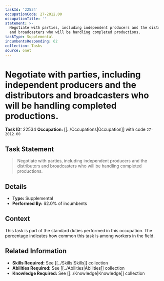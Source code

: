 ```yaml
---
taskId: '22534'
occupationCode: 27-2012.00
occupationTitle: ''
statement: >-
  Negotiate with parties, including independent producers and the distributors
  and broadcasters who will be handling completed productions.
taskType: Supplemental
incumbentsResponding: 62
collection: Tasks
source: onet
---
```

# Negotiate with parties, including independent producers and the distributors and broadcasters who will be handling completed productions.

**Task ID:** 22534
**Occupation:** [[../Occupations|Occupation]] with code `27-2012.00`

## Task Statement

> Negotiate with parties, including independent producers and the distributors and broadcasters who will be handling completed productions.

## Details

- **Type:** Supplemental
- **Performed By:** 62.0% of incumbents

## Context

This task is part of the standard duties performed in this occupation. The percentage indicates how common this task is among workers in the field.

## Related Information

- **Skills Required:** See [[../Skills|Skills]] collection
- **Abilities Required:** See [[../Abilities|Abilities]] collection
- **Knowledge Required:** See [[../Knowledge|Knowledge]] collection
